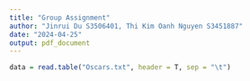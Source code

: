 ```yaml
---
title: "Group Assignment"
author: "Jinrui Du S3506401, Thi Kim Oanh Nguyen S3451887"
date: "2024-04-25"
output: pdf_document
---
```


```r
data = read.table("Oscars.txt", header = T, sep = "\t")
```

